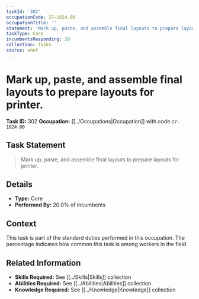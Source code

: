 ```yaml
---
taskId: '302'
occupationCode: 27-1024.00
occupationTitle: ''
statement: 'Mark up, paste, and assemble final layouts to prepare layouts for printer.'
taskType: Core
incumbentsResponding: 20
collection: Tasks
source: onet
---
```

# Mark up, paste, and assemble final layouts to prepare layouts for printer.

**Task ID:** 302
**Occupation:** [[../Occupations|Occupation]] with code `27-1024.00`

## Task Statement

> Mark up, paste, and assemble final layouts to prepare layouts for printer.

## Details

- **Type:** Core
- **Performed By:** 20.0% of incumbents

## Context

This task is part of the standard duties performed in this occupation. The percentage indicates how common this task is among workers in the field.

## Related Information

- **Skills Required:** See [[../Skills|Skills]] collection
- **Abilities Required:** See [[../Abilities|Abilities]] collection
- **Knowledge Required:** See [[../Knowledge|Knowledge]] collection
